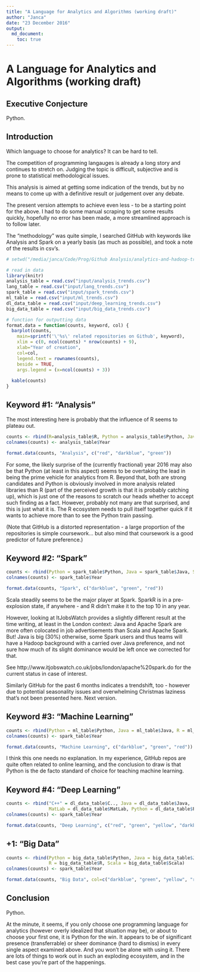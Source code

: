 ```yaml
---
title: "A Language for Analytics and Algorithms (working draft)"
author: "Janca"
date: "23 December 2016"
output:
  md_document:
    toc: true
---
```


# A Language for Analytics and Algorithms (working draft)

## Executive Conjecture

Python.

## Introduction

Which language to choose for analytics? It can be hard to tell.

The competition of programming langauges is already a long story and continues to stretch on.
Judging the topic is difficult, subjective and is prone to statistical methodological issues.

This analysis is aimed at getting some indication of the trends, but by no means to come up with a definitive result or judgement over any debate.

The present version attempts to achieve even less - to be a starting point for the 
above. I had to do some manual scraping to get some results quickly, hopefully no error has been made, a more streamlined approach is to follow later.

The "methodology" was quite simple, I searched GitHub with keywords like Analysis and Spark on a yearly basis (as much as possible), and took a note of the results in csv's.

```r

# setwd("/media/janca/Code/Prog/Github Analysis/analytics-and-hadoop-trends")

# read in data
library(knitr)
analysis_table = read.csv("input/analysis_trends.csv")
lang_table = read.csv("input/lang_trends.csv")
spark_table = read.csv("input/spark_trends.csv")
ml_table = read.csv("input/ml_trends.csv")
dl_data_table = read.csv("input/deep_learning_trends.csv")
big_data_table = read.csv("input/big_data_trends.csv")

# function for outputting data
format.data = function(counts, keyword, col) {
  barplot(counts, 
    main=sprintf('\'%s\' related repositories on Github', keyword),
    xlim = c(0, ncol(counts) * nrow(counts) + 9),
    xlab="Year of creation", 
    col=col,
   	legend.text = rownames(counts), 
    beside = TRUE,
    args.legend = (x=ncol(counts) + 3))
  
  kable(counts)
}

```

## Keyword #1: "Analysis"

The most interesting here is probably that the influence of R seems to plateau out.

```r
counts <- rbind(R=analysis_table$R, Python = analysis_table$Python, Java = analysis_table$Java)
colnames(counts) <- analysis_table$Year

format.data(counts, "Analysis", c("red", "darkblue", "green"))
```

For some, the likely surprise of the (currently fractional) year 2016 may also be that Python (at least in this aspect) seems to be overtaking the lead in being the prime vehicle for analytics from R. Beyond that, both are strong candidates and Python is obviously involved in more analysis related libraries than R (part of the perceived growth is that it is probably catching up), which is just one of the reasons to scratch our heads whether to accept such finding as a fact. However, probably not many are that surprised, and this is just what it is. The R ecosystem needs to pull itself together quick if it wants to achieve more than to see the Python train passing.

(Note that GitHub is a distorted representation - a large proportion of the repositories is simple coursework... but also mind that coursework is a good predictor of future preference.)

## Keyword #2: "Spark"

```r
counts <- rbind(Python = spark_table$Python, Java = spark_table$Java, Scala = spark_table$Scala)
colnames(counts) <- spark_table$Year

format.data(counts, "Spark", c("darkblue", "green", "red"))
```

Scala steadily seems to be the major player at Spark.
SparkR is in a pre-explosion state, if anywhere - and R didn't make it to the top 10 in any year.

However, looking at ItJobsWatch provides a slightly different result at the time writing, at least in the London context: Java and Apache Spark are more often colocated in job advertisements than Scala and Apache Spark. But! Java is big (30%) otherwise, some Spark users and thus teams will have a Hadoop background with a carried over Java preference, and not sure how much of its slight dominance would be left once we corrected for that.

See http://www.itjobswatch.co.uk/jobs/london/apache%20spark.do for the current status in case of interest.

Similarly GitHub for the past 6 months indicates a trendshift, too - however due to potential seasonality issues and overwhelming Christmas laziness that's not been presented here. Next version.


## Keyword #3: "Machine Learning"

```r
counts <- rbind(Python = ml_table$Python, Java = ml_table$Java, R = ml_table$R)
colnames(counts) <- spark_table$Year

format.data(counts, "Machine Learning", c("darkblue", "green", "red"))
```

I think this one needs no explanation. In my experience, GitHub repos are quite often related to online learning, and the conclusion to draw is that Python is the de facto standard of choice for teaching machine learning. 

## Keyword #4: "Deep Learning"

```r
counts <- rbind("C++" = dl_data_table$C.., Java = dl_data_table$Java, 
                MatLab = dl_data_table$MatLab, Python = dl_data_table$Python)
colnames(counts) <- spark_table$Year

format.data(counts, "Deep Learning", c("red", "green", "yellow", "darkblue"))
```


## +1: "Big Data"

```r
counts <- rbind(Python = big_data_table$Python, Java = big_data_table$Java, 
                R = big_data_table$R, Scala = big_data_table$Scala)
colnames(counts) <- spark_table$Year

format.data(counts, "Big Data", col=c("darkblue", "green", "yellow", "red"))
```

## Conclusion

Python.

At the minute, it seems, if you only choose one programming language for analytics (however overly idealized that situation may be), or about to choose your first one, it is Python for the win.
It appears to be of significant presence (transferrable) or sheer dominance (hard to dismiss) in every single aspect examined above.
And you won't be alone with using it.
There are lots of things to work out in such an exploding ecosystem, and in the best case you're part of the happenings.
